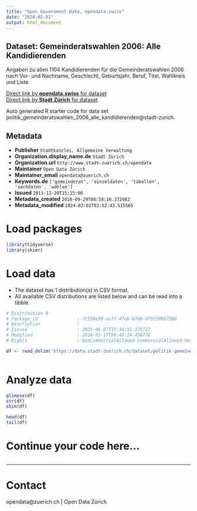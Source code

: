 ```yaml
---
title: "Open Government Data, opendata.swiss"
date: "2024-02-01"
output: html_document
---
```


## Dataset: Gemeinderatswahlen 2006: Alle Kandidierenden

Angaben zu allen 1104 Kandidierenden für die Gemeinderatswahlen 2006 nach Vor- und Nachname, Geschlecht, Geburtsjahr, Beruf, Titel, Wahlkreis und Liste.

[Direct link by **opendata.swiss** for dataset](https://opendata.swiss/de/dataset/gemeinderatswahlen-2006-alle-kandidierenden)<br>
[Direct link by **Stadt Zürich** for dataset](https://data.stadt-zuerich.ch/dataset/politik-gemeinderatswahlen-2006-alle-kandidierenden)

Auto generated R starter code for data set politik_gemeinderatswahlen_2006_alle_kandidierenden@stadt-zurich.

## Metadata

- **Publisher** `Stadtkanzlei, Allgemeine Verwaltung`
- **Organization.display_name.de** `Stadt Zürich`
- **Organization.url** `http://www.stadt-zuerich.ch/opendata`
- **Maintainer** `Open Data Zürich`
- **Maintainer_email** `opendata@zuerich.ch`
- **Keywords.de** `['gemeinderat', 'einzeldaten', 'tabellen', 'sachdaten', 'wahlen']`
- **Issued** `2013-12-20T15:15:00`
- **Metadata_created** `2016-09-29T08:58:16.372082`
- **Metadata_modified** `2024-02-01T02:52:43.515565`


# Load packages

```r

library(tidyverse)
library(skimr)

```

# Load data

-   The dataset has 1 distribution(s) in CSV format.
-   All available CSV distributions are listed below and can be read into a tibble.

```r

# Distribution 0
# Package_id               : 7c558e59-acf7-47ab-b760-df5c596b7580
# Description              : 
# Issued                   : 2015-08-07T15:34:51.175727
# Modified                 : 2018-01-17T09:48:14.458776
# Rights                   : NonCommercialAllowed-CommercialAllowed-ReferenceNotRequired

df <- read_delim('https://data.stadt-zuerich.ch/dataset/politik-gemeinderatswahlen-2006-alle-kandidierenden/download/GRW-2006-alle-Kandidierenden-OGD.csv')



```

# Analyze data

```r

glimpse(df)
str(df)
skim(df)

head(df)
tail(df)

```

# Continue your code here...

```r

```

------------------------------------------------------------------------

# Contact

opendata@zuerich.ch | Open Data Zürich
